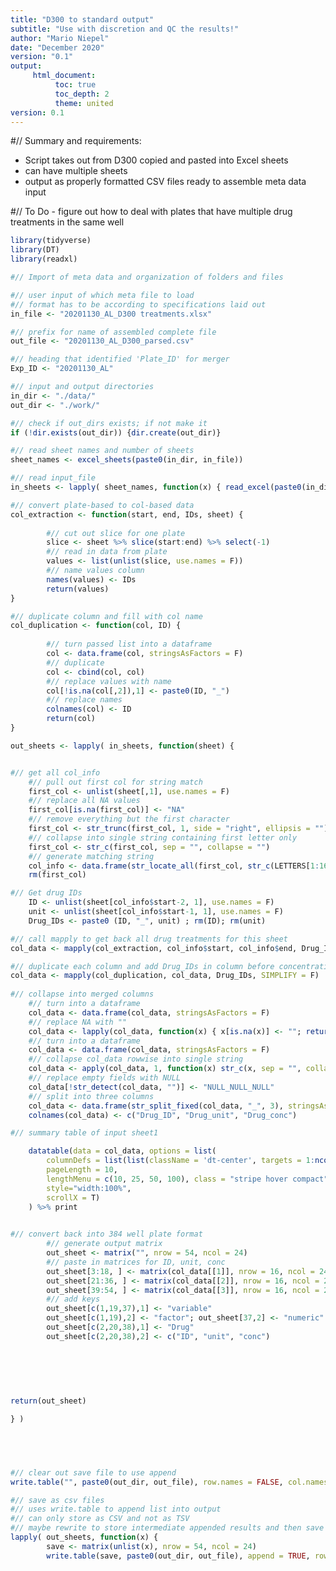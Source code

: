 ```yaml
---
title: "D300 to standard output"
subtitle: "Use with discretion and QC the results!"
author: "Mario Niepel"
date: "December 2020"
version: "0.1"
output:
     html_document:
          toc: true
          toc_depth: 2
          theme: united
version: 0.1 
---
```



#// Summary and requirements:

- Script takes out from D300 copied and pasted into Excel sheets
- can have multiple sheets
- output as properly formatted CSV files ready to assemble meta data input


#// To Do
- figure out how to deal with plates that have multiple drug treatments in the same well



```r

library(tidyverse)
library(DT)
library(readxl)

```





```r

#// Import of meta data and organization of folders and files

#// user input of which meta file to load
#// format has to be according to specifications laid out
in_file <- "20201130_AL_D300 treatments.xlsx"

#// prefix for name of assembled complete file
out_file <- "20201130_AL_D300_parsed.csv"

#// heading that identified 'Plate_ID' for merger
Exp_ID <- "20201130_AL"

#// input and output directories 
in_dir <- "./data/"
out_dir <- "./work/"

```


```r
#// check if out_dirs exists; if not make it
if (!dir.exists(out_dir)) {dir.create(out_dir)}

#// read sheet names and number of sheets
sheet_names <- excel_sheets(paste0(in_dir, in_file))

#// read input_file
in_sheets <- lapply( sheet_names, function(x) { read_excel(paste0(in_dir, in_file), x, col_names = FALSE) } )

```


```r

#// convert plate-based to col-based data
col_extraction <- function(start, end, IDs, sheet) {
        
        #// cut out slice for one plate
        slice <- sheet %>% slice(start:end) %>% select(-1)
        #// read in data from plate       
        values <- list(unlist(slice, use.names = F))
        #// name values column
        names(values) <- IDs
        return(values)
}

#// duplicate column and fill with col name
col_duplication <- function(col, ID) {
       
        #// turn passed list into a dataframe
        col <- data.frame(col, stringsAsFactors = F)
        #// duplicate
        col <- cbind(col, col)
        #// replace values with name
        col[!is.na(col[,2]),1] <- paste0(ID, "_")
        #// replace names
        colnames(col) <- ID
        return(col)
}

```



```r

out_sheets <- lapply( in_sheets, function(sheet) { 


#// get all col_info
	#// pull out first col for string match
	first_col <- unlist(sheet[,1], use.names = F)
	#// replace all NA values
	first_col[is.na(first_col)] <- "NA"
	#// remove everything but the first character
	first_col <- str_trunc(first_col, 1, side = "right", ellipsis = "")
	#// collapse into single string containing first letter only
	first_col <- str_c(first_col, sep = "", collapse = "")
	#// generate matching string
	col_info <- data.frame(str_locate_all(first_col, str_c(LETTERS[1:16], sep = "", collapse = "")))
	rm(first_col)

#// Get drug IDs
	ID <- unlist(sheet[col_info$start-2, 1], use.names = F)
	unit <- unlist(sheet[col_info$start-1, 1], use.names = F)
	Drug_IDs <- paste0 (ID, "_", unit) ; rm(ID); rm(unit)

#// call mapply to get back all drug treatments for this sheet
col_data <- mapply(col_extraction, col_info$start, col_info$end, Drug_IDs, MoreArgs = list(sheet), SIMPLIFY = F)

#// duplicate each column and add Drug_IDs in column before concentration
col_data <- mapply(col_duplication, col_data, Drug_IDs, SIMPLIFY = F)
       
#// collapse into merged columns
	#// turn into a dataframe
	col_data <- data.frame(col_data, stringsAsFactors = F)  
	#// replace NA with ""
	col_data <- lapply(col_data, function(x) { x[is.na(x)] <- ""; return(x) } ) 
	#// turn into a dataframe
	col_data <- data.frame(col_data, stringsAsFactors = F) 
	#// collapse col_data rowwise into single string
	col_data <- apply(col_data, 1, function(x) str_c(x, sep = "", collapse = "") )
	#// replace empty fields with NULL
	col_data[!str_detect(col_data, "")] <- "NULL_NULL_NULL"        
	#// split into three columns
	col_data <- data.frame(str_split_fixed(col_data, "_", 3), stringsAsFactors = F)
	colnames(col_data) <- c("Drug_ID", "Drug_unit", "Drug_conc")

#// summary table of input sheet1         

	datatable(data = col_data, options = list(
		columnDefs = list(list(className = 'dt-center', targets = 1:ncol(col_data))),
		pageLength = 10,
		lengthMenu = c(10, 25, 50, 100), class = "stripe hover compact",
		style="width:100%",
		scrollX = T)
	) %>% print

                
#// convert back into 384 well plate format
        #// generate output matrix
        out_sheet <- matrix("", nrow = 54, ncol = 24)
        #// paste in matrices for ID, unit, conc
        out_sheet[3:18, ] <- matrix(col_data[[1]], nrow = 16, ncol = 24, byrow = F)
        out_sheet[21:36, ] <- matrix(col_data[[2]], nrow = 16, ncol = 24, byrow = F)
        out_sheet[39:54, ] <- matrix(col_data[[3]], nrow = 16, ncol = 24, byrow = F)
        #// add keys
        out_sheet[c(1,19,37),1] <- "variable"
        out_sheet[c(1,19),2] <- "factor"; out_sheet[37,2] <- "numeric"
        out_sheet[c(2,20,38),1] <- "Drug"
        out_sheet[c(2,20,38),2] <- c("ID", "unit", "conc")

        
      
        
        
        
return(out_sheet)       

} )



        
```


```r

#// clear out save file to use append
write.table("", paste0(out_dir, out_file), row.names = FALSE, col.names = FALSE)

#// save as csv files
#// uses write.table to append list into output
#// can only store as CSV and not as TSV
#// maybe rewrite to store intermediate appended results and then save as TSV for consistency?
lapply( out_sheets, function(x) {
        save <- matrix(unlist(x), nrow = 54, ncol = 24)
        write.table(save, paste0(out_dir, out_file), append = TRUE, row.names = FALSE, col.names = FALSE, sep = ",") } )


```
